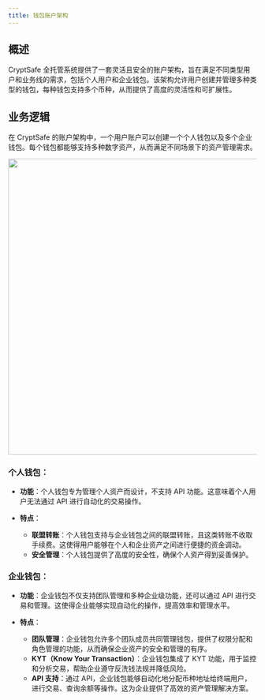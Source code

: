 ```yaml
---
title: 钱包账户架构
---
```


## 概述

CryptSafe 全托管系统提供了一套灵活且安全的账户架构，旨在满足不同类型用户和业务线的需求，包括个人用户和企业钱包。该架构允许用户创建并管理多种类型的钱包，每种钱包支持多个币种，从而提供了高度的灵活性和可扩展性。

## 业务逻辑

在 CryptSafe 的账户架构中，一个用户账户可以创建一个个人钱包以及多个企业钱包。每个钱包都能够支持多种数字资产，从而满足不同场景下的资产管理需求。

<div className="w-full flex items-center justify-center">
    <img src="/images/help-center/addresstype.png" width="600"/>
</div>

### 个人钱包：

- **功能**：个人钱包专为管理个人资产而设计，不支持 API 功能。这意味着个人用户无法通过 API 进行自动化的交易操作。


- **特点**：
  - **联盟转账**：个人钱包支持与企业钱包之间的联盟转账，且这类转账不收取手续费。这使得用户能够在个人和企业资产之间进行便捷的资金调动。
  - **安全管理**：个人钱包提供了高度的安全性，确保个人资产得到妥善保护。

### 企业钱包：

- **功能**：企业钱包不仅支持团队管理和多种企业级功能，还可以通过 API 进行交易和管理。这使得企业能够实现自动化的操作，提高效率和管理水平。


- **特点**：
  - **团队管理**：企业钱包允许多个团队成员共同管理钱包，提供了权限分配和角色管理的功能，从而确保企业资产的安全和管理的有序。
  - **KYT（Know Your Transaction）**：企业钱包集成了 KYT 功能，用于监控和分析交易，帮助企业遵守反洗钱法规并降低风险。
  - **API 支持**：通过 API，企业钱包能够自动化地分配币种地址给终端用户，进行交易、查询余额等操作。这为企业提供了高效的资产管理解决方案。
